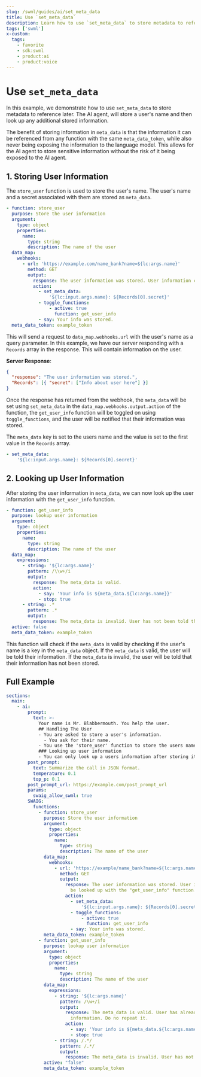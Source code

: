 ```yaml
---
slug: /swml/guides/ai/set_meta_data
title: Use `set_meta_data`
description: Learn how to use `set_meta_data` to store metadata to reference later.
tags: ['swml']
x-custom:
  tags:
    - favorite
    - sdk:swml
    - product:ai
    - product:voice
---
```


# Use `set_meta_data`

In this example, we demonstrate how to use `set_meta_data` to store metadata to reference later.
The AI agent, will store a user's name and then look up any additional stored information.

The benefit of storing information in `meta_data` is that the information it can be referenced from any function with the same `meta_data_token`, while also
never being exposing the information to the language model. This allows for the AI agent to store sensitive information without
the risk of it being exposed to the AI agent.

## **1. Storing User Information**

The `store_user` function is used to store the user's name. The user's name and a secret associated with them are stored as `meta_data`.

```yaml andJson
- function: store_user
  purpose: Store the user information
  argument:
    type: object
    properties:
      name:
        type: string
        description: The name of the user
  data_map:
    webhooks:
      - url: 'https://example.com/name_bank?name=${lc:args.name}'
        method: GET
        output:
          response: The user information was stored. User information can now be looked up with the "get_user_info" function.
          action:
            - set_meta_data:
                '${lc:input.args.name}: ${Records[0].secret}'
            - toggle_functions:
                - active: true
                  function: get_user_info
            - say: Your info was stored.
  meta_data_token: example_token
```

This will send a request to `data_map.webhooks.url` with the user's name as a query parameter.
In this example, we have our server responding with a `Records` array in the response. This will contain information on the user.

**Server Response**:

```json
{
  "response": "The user information was stored.",
  "Records": [{ "secret": ["Info about user here"] }]
}
```

Once the response has returned from the webhook, the `meta_data` will be set using `set_meta_data` in the `data_map.webhooks.output.action` of the function, the
`get_user_info` function will be toggled on using `toggle_functions`, and the user will be notified that their information was stored.

The `meta_data` key is set to the users name and the value is set to the first value in the `Records` array.

```yaml andJson
- set_meta_data:
    '${lc:input.args.name}: ${Records[0].secret}'
```

## **2. Looking up User Information**

After storing the user information in `meta_data`, we can now look up the user information with the `get_user_info` function.

```yaml andJson
- function: get_user_info
  purpose: lookup user information
  argument:
    type: object
    properties:
      name:
        type: string
        description: The name of the user
  data_map:
    expressions:
      - string: '${lc:args.name}'
        pattern: /\\w+/i
        output:
          response: The meta_data is valid.
          action:
            - say: 'Your info is ${meta_data.${lc:args.name}}'
            - stop: true
      - string: .*
        pattern: .*
        output:
          response: The meta_data is invalid. User has not been told their information.
  active: false
  meta_data_token: example_token
```

This function will check if the `meta_data` is valid by checking if the user's name is a key in the `meta_data` object.
If the `meta_data` is valid, the user will be told their information. If the `meta_data` is invalid, the user will be told that their information has not been stored.

## **Full Example**

```yaml andJson
sections:
  main:
    - ai:
        prompt:
          text: >-
            Your name is Mr. Blabbermouth. You help the user.
            ## Handling The User
            - You are asked to store a user's information.
              - You ask for their name.
            - You use the 'store_user' function to store the users name.
            ### Looking up user information
            - You can only look up a users information after storing it.
        post_prompt:
          text: Summarize the call in JSON format.
          temperature: 0.1
          top_p: 0.1
        post_prompt_url: https://example.com/post_prompt_url
        params:
          swaig_allow_swml: true
        SWAIG:
          functions:
            - function: store_user
              purpose: Store the user information
              argument:
                type: object
                properties:
                  name:
                    type: string
                    description: The name of the user
              data_map:
                webhooks:
                  - url: 'https://example/name_bank?name=${lc:args.name}'
                    method: GET
                    output:
                      response: The user information was stored. User information can now
                        be looked up with the "get_user_info" function.
                      action:
                        - set_meta_data:
                            '${lc:input.args.name}: ${Records[0].secret}'
                        - toggle_functions:
                            - active: true
                              function: get_user_info
                        - say: Your info was stored.
              meta_data_token: example_token
            - function: get_user_info
              purpose: lookup user information
              argument:
                type: object
                properties:
                  name:
                    type: string
                    description: The name of the user
              data_map:
                expressions:
                  - string: '${lc:args.name}'
                    pattern: /\w+/i
                    output:
                      response: The meta_data is valid. User has already been told their
                        information. Do no repeat it.
                      action:
                        - say: 'Your info is ${meta_data.${lc:args.name}}'
                        - stop: true
                  - string: /.*/
                    pattern: /.*/
                    output:
                      response: The meta_data is invalid. User has not been told their information.
              active: "false"
              meta_data_token: example_token
```
